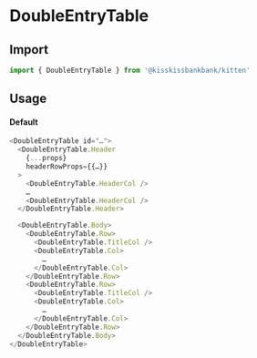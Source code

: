 
<Meta title="Organisms/Tables/DoubleEntryTable" component={DoubleEntryTable} />

# DoubleEntryTable

<Canvas>
  <Story name="DoubleEntryTable" story={stories.Default} />
</Canvas>

## Import

```js
import { DoubleEntryTable } from '@kisskissbankbank/kitten'
```

## Usage

#### Default

```js
<DoubleEntryTable id="…">
  <DoubleEntryTable.Header
    {...props}
    headerRowProps={{…}}
  >
    <DoubleEntryTable.HeaderCol />
    …
    <DoubleEntryTable.HeaderCol />
  </DoubleEntryTable.Header>

  <DoubleEntryTable.Body>
    <DoubleEntryTable.Row>
      <DoubleEntryTable.TitleCol />
      <DoubleEntryTable.Col>
        …
      </DoubleEntryTable.Col>
    </DoubleEntryTable.Row>
    <DoubleEntryTable.Row>
      <DoubleEntryTable.TitleCol />
      <DoubleEntryTable.Col>
        …
      </DoubleEntryTable.Col>
    </DoubleEntryTable.Row>
  </DoubleEntryTable.Body>
</DoubleEntryTable>
```
